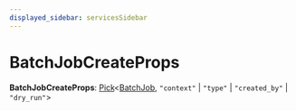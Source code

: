 ```yaml
---
displayed_sidebar: servicesSidebar
---
```



# BatchJobCreateProps

 **BatchJobCreateProps**: [Pick](Pick.mdx)&#60;[BatchJob](../classes/BatchJob.mdx), `"context"` \| `"type"` \| `"created_by"` \| `"dry_run"`&#62;
